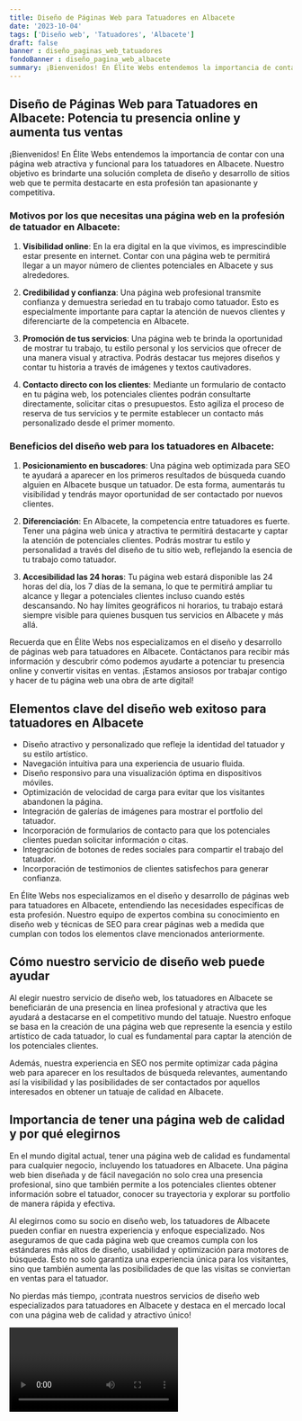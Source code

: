 ```yaml
---
title: Diseño de Páginas Web para Tatuadores en Albacete
date: '2023-10-04'
tags: ['Diseño web', 'Tatuadores', 'Albacete']
draft: false
banner : diseño_paginas_web_tatuadores
fondoBanner : diseño_pagina_web_albacete
summary: ¡Bienvenidos! En Élite Webs entendemos la importancia de contar con una página web atractiva y funcional para los tatuadores en Albacete. Nuestro objetivo es brindarte una solución completa de diseño y desarrollo de sitios web que te permita destacarte en esta profesión tan apasionante y competitiva.
---
```


## Diseño de Páginas Web para Tatuadores en Albacete: Potencia tu presencia online y aumenta tus ventas

¡Bienvenidos! En Élite Webs entendemos la importancia de contar con una página web atractiva y funcional para los tatuadores en Albacete. Nuestro objetivo es brindarte una solución completa de diseño y desarrollo de sitios web que te permita destacarte en esta profesión tan apasionante y competitiva.

### Motivos por los que necesitas una página web en la profesión de tatuador en Albacete:

1. **Visibilidad online**: En la era digital en la que vivimos, es imprescindible estar presente en internet. Contar con una página web te permitirá llegar a un mayor número de clientes potenciales en Albacete y sus alrededores.

2. **Credibilidad y confianza**: Una página web profesional transmite confianza y demuestra seriedad en tu trabajo como tatuador. Esto es especialmente importante para captar la atención de nuevos clientes y diferenciarte de la competencia en Albacete.

3. **Promoción de tus servicios**: Una página web te brinda la oportunidad de mostrar tu trabajo, tu estilo personal y los servicios que ofrecer de una manera visual y atractiva. Podrás destacar tus mejores diseños y contar tu historia a través de imágenes y textos cautivadores.

4. **Contacto directo con los clientes**: Mediante un formulario de contacto en tu página web, los potenciales clientes podrán consultarte directamente, solicitar citas o presupuestos. Esto agiliza el proceso de reserva de tus servicios y te permite establecer un contacto más personalizado desde el primer momento.

### Beneficios del diseño web para los tatuadores en Albacete:

1. **Posicionamiento en buscadores**: Una página web optimizada para SEO te ayudará a aparecer en los primeros resultados de búsqueda cuando alguien en Albacete busque un tatuador. De esta forma, aumentarás tu visibilidad y tendrás mayor oportunidad de ser contactado por nuevos clientes.

2. **Diferenciación**: En Albacete, la competencia entre tatuadores es fuerte. Tener una página web única y atractiva te permitirá destacarte y captar la atención de potenciales clientes. Podrás mostrar tu estilo y personalidad a través del diseño de tu sitio web, reflejando la esencia de tu trabajo como tatuador.

3. **Accesibilidad las 24 horas**: Tu página web estará disponible las 24 horas del día, los 7 días de la semana, lo que te permitirá ampliar tu alcance y llegar a potenciales clientes incluso cuando estés descansando. No hay límites geográficos ni horarios, tu trabajo estará siempre visible para quienes busquen tus servicios en Albacete y más allá.

Recuerda que en Élite Webs nos especializamos en el diseño y desarrollo de páginas web para tatuadores en Albacete. Contáctanos para recibir más información y descubrir cómo podemos ayudarte a potenciar tu presencia online y convertir visitas en ventas. ¡Estamos ansiosos por trabajar contigo y hacer de tu página web una obra de arte digital!

<GifSeo />

<Cta />

## Elementos clave del diseño web exitoso para tatuadores en Albacete

- Diseño atractivo y personalizado que refleje la identidad del tatuador y su estilo artístico.
- Navegación intuitiva para una experiencia de usuario fluida.
- Diseño responsivo para una visualización óptima en dispositivos móviles.
- Optimización de velocidad de carga para evitar que los visitantes abandonen la página.
- Integración de galerías de imágenes para mostrar el portfolio del tatuador.
- Incorporación de formularios de contacto para que los potenciales clientes puedan solicitar información o citas.
- Integración de botones de redes sociales para compartir el trabajo del tatuador.
- Incorporación de testimonios de clientes satisfechos para generar confianza.

En Élite Webs nos especializamos en el diseño y desarrollo de páginas web para tatuadores en Albacete, entendiendo las necesidades específicas de esta profesión. Nuestro equipo de expertos combina su conocimiento en diseño web y técnicas de SEO para crear páginas web a medida que cumplan con todos los elementos clave mencionados anteriormente.

## Cómo nuestro servicio de diseño web puede ayudar

Al elegir nuestro servicio de diseño web, los tatuadores en Albacete se beneficiarán de una presencia en línea profesional y atractiva que les ayudará a destacarse en el competitivo mundo del tatuaje. Nuestro enfoque se basa en la creación de una página web que represente la esencia y estilo artístico de cada tatuador, lo cual es fundamental para captar la atención de los potenciales clientes.

Además, nuestra experiencia en SEO nos permite optimizar cada página web para aparecer en los resultados de búsqueda relevantes, aumentando así la visibilidad y las posibilidades de ser contactados por aquellos interesados en obtener un tatuaje de calidad en Albacete.

## Importancia de tener una página web de calidad y por qué elegirnos

En el mundo digital actual, tener una página web de calidad es fundamental para cualquier negocio, incluyendo los tatuadores en Albacete. Una página web bien diseñada y de fácil navegación no solo crea una presencia profesional, sino que también permite a los potenciales clientes obtener información sobre el tatuador, conocer su trayectoria y explorar su portfolio de manera rápida y efectiva.

Al elegirnos como su socio en diseño web, los tatuadores de Albacete pueden confiar en nuestra experiencia y enfoque especializado. Nos aseguramos de que cada página web que creamos cumpla con los estándares más altos de diseño, usabilidad y optimización para motores de búsqueda. Esto no solo garantiza una experiencia única para los visitantes, sino que también aumenta las posibilidades de que las visitas se conviertan en ventas para el tatuador.

No pierdas más tiempo, ¡contrata nuestros servicios de diseño web especializados para tatuadores en Albacete y destaca en el mercado local con una página web de calidad y atractivo único!

<Video />

<CtaBot job='Tatuadores' city='Albacete'/>

<Gmaps query='Albacete+españa+maps' />